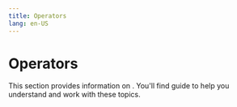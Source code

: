 ```yaml
---
title: Operators
lang: en-US
---
```



# Operators

This section provides information on . You'll find guide to help you understand and work with these topics.

<Cards>
  <Card title="Features" href="/stack/operators/features" />
</Cards>
